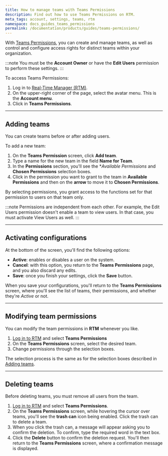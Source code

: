 ```yaml
---
title: How to manage teams with Teams Permissions
description: Find out how to use Teams Permissions on RTM.
meta_tags: account, settings, teams, rtm
namespace: docs_guides_teams_permissions
permalink: /documentation/products/guides/teams-permissions/
---
```


With [Teams Permissions](/en/documentation/products/accounts/teams-permissions/), you can create and manage teams, as well as control and configure access rights for distinct teams within your organization.

:::note
You must be the **Account Owner** or have the **Edit Users** permission to perform these settings.
:::

To access Teams Permissions:

1. Log in to [Real-Time Manager (RTM)](https://manager.azion.com/).
2. On the upper-right corner of the page, select the avatar menu. This is the **Account menu**.
3. Click in **Teams Permissions**.

---

## Adding teams

You can create teams before or after adding users.

To add a new team:

1. On the **Teams Permission** screen, click **Add team**.
2. Type a name for the new team in the field **Name for Team**.
3. In the **Permissions** section, you'll see the **Available Permissions* and **Chosen Permissions** selection boxes.
4. Click in the permission you want to grant to the team in **Available Permissions** and then on the **arrow** to move it to **Chosen Permissions**.

By selecting permissions, you grant access to the functions set for that permission to users on that team only.

:::note
Permissions are independent from each other. For example, the Edit Users permission doesn't enable a team to view users. In that case, you must activate View Users as well.
:::

---

## Activating configurations

At the bottom of the screen, you'll find the following options:

- **Active**: enables or disables a user on the system.
- **Cancel**: with this option, you return to the **Teams Permissions** page, and you also discard any edits.
- **Save**: once you finish your settings, click the **Save** button.

When you save your configurations, you'll return to the **Teams Permissions** screen, where you'll see the list of teams, their permissions, and whether they're *Active* or not.

---

## Modifying team permissions

You can modify the team permissions in **RTM** whenever you like.

1. [Log in to RTM](https://manager.azion.com/) and select **Teams Permissions**
2. On the **Teams Permissions** screen, select the desired team.
3. Change permissions through the selection boxes. 

The selection process is the same as for the selection boxes described in [Adding teams](#adding-teams).

---

## Deleting teams

Before deleting teams, you must remove all users from the team.

1. [Log in to RTM](https://manager.azion.com/) and select **Teams Permissions**.
2. On the **Teams Permissions** screen, while hovering the cursor over teams, you'll see the **trash can** icon being enabled. Click the trash can to delete a team.
3. When you click the trash can, a message will appear asking you to confirm the deletion. To confirm, type the required word in the text box.
4. Click the **Delete** button to confirm the deletion request. You'll then return to the **Teams Permissions** screen, where a confirmation message is displayed.
